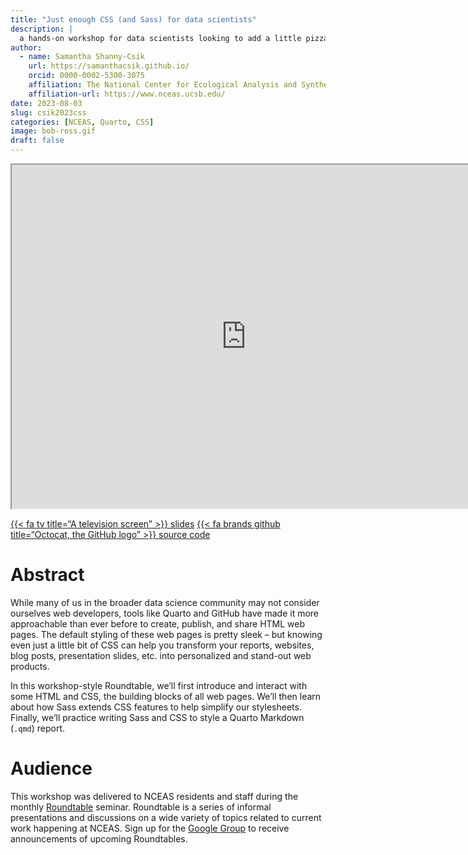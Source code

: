 ```yaml
---
title: "Just enough CSS (and Sass) for data scientists"
description: |
  a hands-on workshop for data scientists looking to add a little pizzazz to their web pages
author:
  - name: Samantha Shanny-Csik
    url: https://samanthacsik.github.io/
    orcid: 0000-0002-5300-3075
    affiliation: The National Center for Ecological Analysis and Synthesis
    affiliation-url: https://www.nceas.ucsb.edu/
date: 2023-08-03
slug: csik2023css
categories: [NCEAS, Quarto, CSS]
image: bob-ross.gif
draft: false
---
```


<!-- ```{=html} -->
<!-- <iframe class="slide-deck center-text" src="https://samanthacsik.github.io/just-enough-css-sass/#/title-slide" height="420" width="747" style="border: 1px solid #2e3846;"></iframe> -->
<!-- ``` -->

<!-- <style> -->
<!-- .slide-deck { -->
<!--     border: 3px solid #dee2e6; -->
<!--     width: 100%; -->
<!--     height: 475px; -->
<!-- } -->
<!-- </style> -->

<!-- <div> -->
<!-- ```{=html} -->
<!-- <iframe class="slide-deck" src="https://samanthacsik.github.io/just-enough-css-sass/#/title-slide"></iframe> -->
<!-- ``` -->
<!-- </div> -->


<center><iframe class="slide-deck" src="https://samanthacsik.github.io/just-enough-css-sass/#/title-slide" title="Just Enough CSS (and Sass) for data scientists" width="750px," height="550px"></iframe></center>

::: {.center-text}
[{{< fa tv title="A television screen" >}} slides](https://samanthacsik.github.io/just-enough-css-sass/#/title-slide){.btn role="button" target="_blank"} [{{< fa brands github title="Octocat, the GitHub logo" >}} source code](https://github.com/samanthacsik/just-enough-css-sass){.btn role="button" target="_blank"}
:::


# Abstract

While many of us in the broader data science community may not consider ourselves web developers, tools like Quarto and GitHub have made it more approachable than ever before to create, publish, and share HTML web pages. The default styling of these web pages is pretty sleek -- but knowing even just a little bit of CSS can help you transform your reports, websites, blog posts, presentation slides, etc. into personalized and stand-out web products.

In this workshop-style Roundtable, we'll first introduce and interact with some HTML and CSS, the building blocks of all web pages. We'll then learn about how Sass extends CSS features to help simplify our stylesheets. Finally, we'll practice writing Sass and CSS to style a Quarto Markdown (`.qmd`) report.

# Audience

This workshop was delivered to NCEAS residents and staff during the monthly [Roundtable](https://www.nceas.ucsb.edu/roundtable) seminar. Roundtable is a series of informal presentations and discussions on a wide variety of topics related to current work happening at NCEAS. Sign up for the [Google Group](https://groups.google.com/a/nceas.ucsb.edu/g/roundtable) to receive announcements of upcoming Roundtables.
